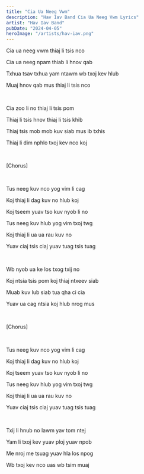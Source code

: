```yaml
---
title: "Cia Ua Neeg Vwm"
description: "Hav Iav Band Cia Ua Neeg Vwm Lyrics"
artist: "Hav Iav Band"
pubDate: "2024-04-05"
heroImage: "/artists/hav-iav.png"
---
```


Cia ua neeg vwm thiaj li tsis nco

Cia ua neeg npam thiab li hnov qab

Txhua tsav txhua yam ntawm wb txoj kev hlub

Muaj hnov qab mus thiaj li tsis nco

<br />

Cia zoo li no thiaj li tsis pom

Thiaj li tsis hnov thiaj li tsis khib

Thiaj tsis mob mob kuv siab mus ib txhis

Thiaj li dim nphlo txoj kev nco koj

<br />

[Chorus]

<br />

Tus neeg kuv nco yog vim li cag

Koj thiaj li dag kuv no hlub koj

Koj tseem yuav tso kuv nyob li no

Tus neeg kuv hlub yog vim txoj twg

Koj thiaj li ua ua rau kuv no

Yuav ciaj tsis ciaj yuav tuag tsis tuag

<br />

Wb nyob ua ke los txog txij no

Koj ntsia tsis pom koj thiaj ntxeev siab

Muab kuv lub siab tua qha ci cia

Yuav ua cag ntsia koj hlub nrog mus

<br />

[Chorus]

<br />

Tus neeg kuv nco yog vim li cag

Koj thiaj li dag kuv no hlub koj

Koj tseem yuav tso kuv nyob li no

Tus neeg kuv hlub yog vim txoj twg

Koj thiaj li ua ua rau kuv no

Yuav ciaj tsis ciaj yuav tuag tsis tuag

<br />

Txij li hnub no lawm yav tom ntej

Yam li txoj kev yuav ploj yuav npob

Me nroj me tsuag yuav hla los npog

Wb txoj kev nco uas wb tsim muaj
